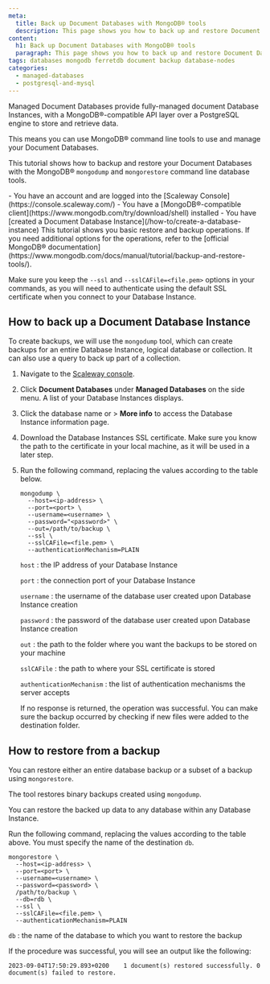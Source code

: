 ```yaml
---
meta:
  title: Back up Document Databases with MongoDB® tools
  description: This page shows you how to back up and restore Document Databases with MongoDB® command line tools
content:
  h1: Back up Document Databases with MongoDB® tools
  paragraph: This page shows you how to back up and restore Document Databases with MongoDB® command line tools
tags: databases mongodb ferretdb document backup database-nodes
categories:
  - managed-databases
  - postgresql-and-mysql
---
```


Managed Document Databases provide fully-managed document Database Instances, with a MongoDB®-compatible API layer over a PostgreSQL engine to store and retrieve data.

This means you can use MongoDB® command line tools to use and manage your Document Databases.

This tutorial shows how to backup and restore your Document Databases with the MongoDB® `mongodump` and `mongorestore` command line database tools.

<Macro id="iam-requirements" />

<Message type="requirement">
  - You have an account and are logged into the [Scaleway Console](https://console.scaleway.com/)
  - You have a [MongoDB®-compatible client](https://www.mongodb.com/try/download/shell) installed
  - You have [created a Document Database Instance](/how-to/create-a-database-instance)
</Message>

<Message type="important">
  This tutorial shows you basic restore and backup operations. If you need additional options for the operations, refer to the [official MongoDB® documentation](https://www.mongodb.com/docs/manual/tutorial/backup-and-restore-tools/).

  Make sure you keep the `--ssl` and `--sslCAFile=<file.pem>` options in your commands, as you will need to authenticate using the default SSL certificate when you connect to your Database Instance.
</Message>

## How to back up a Document Database Instance

To create backups, we will use the `mongodump` tool, which can create backups for an entire Database Instance, logical database or collection. It can also use a query to back up part of a collection.

1. Navigate to the [Scaleway console](https://console.scaleway.com/).
2. Click **Document Databases** under **Managed Databases** on the side menu. A list of your Database Instances displays.
3. Click the database name or <Icon name="more" /> > **More info** to access the Database Instance information page.
4. Download the Database Instances SSL certificate.
    <Message type="important">
      Make sure you know the path to the certificate in your local machine, as it will be used in a later step.
    </Message>
5. Run the following command, replacing the values according to the table below.
    ```
    mongodump \
      --host=<ip-address> \
      --port=<port> \
      --username=<username> \
      --password="<password>" \
      --out=/path/to/backup \
      --ssl \
      --sslCAFile=<file.pem> \
      --authenticationMechanism=PLAIN
    ```

    `host`
    : the IP address of your Database Instance

    `port`
    : the connection port of your Database Instance

    `username`
    : the username of the database user created upon Database Instance creation

    `password`
    : the password of the database user created upon Database Instance creation

    `out`
    : the path to the folder where you want the backups to be stored on your machine

    `sslCAFile`
    : the path to where your SSL certificate is stored

    `authenticationMechanism`
    : the list of authentication mechanisms the server accepts

    If no response is returned, the operation was successful. You can make sure the backup occurred by checking if new files were added to the destination folder.

## How to restore from a backup

You can restore either an entire database backup or a subset of a backup using `mongorestore`.

The tool restores binary backups created using `mongodump`.

You can restore the backed up data to any database within any Database Instance.

Run the following command, replacing the values according to the table above. You must specify the name of the destination `db`.
```
mongorestore \
  --host=<ip-address> \
  --port=<port> \
  --username=<username> \
  --password=<password> \
  /path/to/backup \
  --db=rdb \
  --ssl \
  --sslCAFile=<file.pem> \
  --authenticationMechanism=PLAIN
```
`db`
: the name of the database to which you want to restore the backup

If the procedure was successful, you will see an output like the following:

```
2023-09-04T17:50:29.893+0200	1 document(s) restored successfully. 0 document(s) failed to restore.
```
